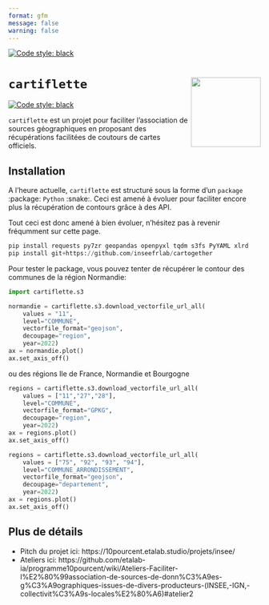 ```yaml
---
format: gfm
message: false
warning: false
---
```


[![Code style: black](https://img.shields.io/badge/code%20style-black-000000.svg)](https://github.com/psf/black)


# `cartiflette` <img src="cartiflette.png" align="right" height="139" />

[![Code style: black](https://img.shields.io/badge/code%20style-black-000000.svg)](https://github.com/psf/black)

`cartiflette` est un projet pour faciliter l'association de sources
géographiques en proposant des récupérations facilitées de coutours
de cartes officiels. 

## Installation

A l'heure actuelle, `cartiflette` est structuré sous
la forme d'un `package` :package: `Python` :snake:.
Ceci est amené à évoluer pour faciliter encore plus
la récupération de contours grâce à des API. 

Tout ceci est donc amené à bien évoluer, n'hésitez pas à 
revenir fréqumment sur cette page. 

```python
pip install requests py7zr geopandas openpyxl tqdm s3fs PyYAML xlrd
pip install git+https://github.com/inseefrlab/cartogether
```

Pour tester le package, vous pouvez tenter de récupérer
le contour des communes de la région Normandie:

```python
import cartiflette.s3

normandie = cartiflette.s3.download_vectorfile_url_all(
    values = "11",
    level="COMMUNE",
    vectorfile_format="geojson",
    decoupage="region",
    year=2022)
ax = normandie.plot()
ax.set_axis_off()
```

ou des régions Ile de France, Normandie et Bourgogne


```python
regions = cartiflette.s3.download_vectorfile_url_all(
    values = ["11","27","28"],
    level="COMMUNE",
    vectorfile_format="GPKG",
    decoupage="region",
    year=2022)
ax = regions.plot()
ax.set_axis_off()
```

```python
regions = cartiflette.s3.download_vectorfile_url_all(
    values = ["75", "92", "93", "94"],
    level="COMMUNE_ARRONDISSEMENT",
    vectorfile_format="geojson",
    decoupage="departement",
    year=2022)
ax = regions.plot()
ax.set_axis_off()
```

## Plus de détails

- Pitch du projet ici: https://10pourcent.etalab.studio/projets/insee/
- Ateliers ici: https://github.com/etalab-ia/programme10pourcent/wiki/Ateliers-Faciliter-l%E2%80%99association-de-sources-de-donn%C3%A9es-g%C3%A9ographiques-issues-de-divers-producteurs-(INSEE,-IGN,-collectivit%C3%A9s-locales%E2%80%A6)#atelier2

